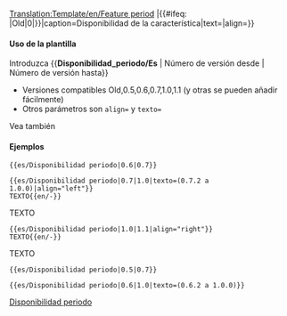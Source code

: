 [[Translation:Template/en/Feature period]]
<noinclude></noinclude><includeonly>{{en/VersionBox|{{#ifeq: {{{1|}}}|Old|0|{{{1|}}}}}|{{#ifeq: {{{2|}}}|Old|0|{{{2|}}}}}|caption=Disponibilidad de la característica|text={{{texto|}}}|align={{{align|center}}}}}</includeonly><noinclude>

====Uso de la plantilla====
Introduzca <nowiki>{{</nowiki>'''Disponibilidad_periodo/Es'''<nowiki> | Número de versión desde | Número de versión hasta}}</nowiki>
*Versiones compatibles Old,0.5,0.6,0.7,1.0,1.1 (y otras se pueden añadir fácilmente)
*Otros parámetros son <code>align=</code> y <code>texto=</code>
Vea también {{en/s|Disponibilidad/Es}}

====Ejemplos====
<pre>{{es/Disponibilidad periodo|0.6|0.7}}</pre>
{{es/Disponibilidad periodo|0.6|0.7}}
<pre>{{es/Disponibilidad periodo|0.7|1.0|texto=(0.7.2 a 1.0.0)|align="left"}}
TEXTO{{en/-}}</pre>
{{es/Disponibilidad periodo|0.7|1.0|texto=(0.7.2 a 1.0.0)|align="left"}}
TEXTO{{en/-}}
<pre>{{es/Disponibilidad periodo|1.0|1.1|align="right"}}
TEXTO{{en/-}}</pre>
{{es/Disponibilidad periodo|1.0|1.1|align="right"}}
TEXTO{{en/-}}
<pre>{{es/Disponibilidad periodo|0.5|0.7}}</pre>
{{es/Disponibilidad periodo|0.5|0.7}}
<pre>{{es/Disponibilidad periodo|0.6|1.0|texto=(0.6.2 a 1.0.0)}}</pre>
{{es/Disponibilidad periodo|0.6|1.0|texto=(0.6.2 a 1.0.0)}}

[[Category:es/Plantillas|Disponibilidad periodo]]
</noinclude>
